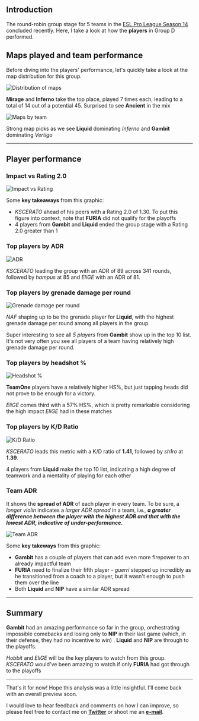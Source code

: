 <Cover
  src="/blogs/epl-season-14/cover.png"
  alt="EPL Season 14 Group D"
  caption="EPL Season 14 Group D"
/>

## Introduction

The round-robin group stage for 5 teams in the [ESL Pro League Season 14](https://www.hltv.org/events/5554/esl-pro-league-season-14) concluded recently. Here, I take a look at how the **players** in Group D performed.

## Maps played and team performance

Before diving into the players' performance, let's quickly take a look at the map distribution for this group.

![Distribution of maps](/blogs/epl-season-14/maps_played.png 'Maps played')

**Mirage** and **Inferno** take the top place, played 7 times each, leading to a total of 14 out of a potential 45. Surprised to see **Ancient** in the mix

![Maps by team](/blogs/epl-season-14/maps_by_team.png 'Maps by team')

Strong map picks as we see **Liquid** dominating _Inferno_ and **Gambit** dominating _Vertigo_

---

## Player performance

### **Impact** vs **Rating 2.0**

![Impact vs Rating](/blogs/epl-season-14/impact_rating.png 'Impact vs Rating 2.0')

Some **key takeaways** from this graphic:

- _KSCERATO_ ahead of his peers with a Rating 2.0 of 1.30. To put this figure into context, note that **FURIA** did not qualify for the playoffs
- 4 players from **Gambit** and **Liquid** ended the group stage with a Rating 2.0 greater than 1

### Top players by **ADR**

![ADR](/blogs/epl-season-14/adr.png 'ADR')

_KSCERATO_ leading the group with an ADR of 89 across 341 rounds, followed by _hampus_ at 85 and _EliGE_ with an ADR of 81.

### Top players by **grenade damage per round**

![Grenade damage per round](/blogs/epl-season-14/grenade_dmg_round.png 'Grenade damange per round')

_NAF_ shaping up to be the grenade player for **Liquid**, with the highest grenade damage per round among all players in the group.

Super interesting to see all _5 players_ from **Gambit** show up in the top 10 list. It's not very often you see all players of a team having relatively high grenade damage per round.

### Top players by **headshot %**

![Headshot %](/blogs/epl-season-14/headshot_percent.png 'Headshot %')

**TeamOne** players have a relatively higher HS%, but just tapping heads did not prove to be enough for a victory.

_EliGE_ comes third with a 57% HS%, which is pretty remarkable considering the high impact _EliGE_ had in these matches

### Top players by **K/D Ratio**

![K/D Ratio](/blogs/epl-season-14/k_d_ratio.png 'K/D Ratio')

_KSCERATO_ leads this metric with a K/D ratio of **1.41**, followed by _sh1ro_ at **1.39**.

4 players from **Liquid** make the top 10 list, indicating a high degree of teamwork and a mentality of playing for each other

### Team ADR

It shows the **spread of ADR** of each player in every team. To be sure, a _longer violin_ indicates a _larger ADR spread_ in a team, i.e., **_a greater difference between the player with the highest ADR and that with the lowest ADR, indicative of under-performance._**

![Team ADR](/blogs/epl-season-14/team_adr.png 'Team ADR')

Some **key takeways** from this graphic:

- **Gambit** has a couple of players that can add even more firepower to an already impactful team
- **FURIA** need to finalize their fifth player - _guerri_ stepped up incredibly as he transitioned from a coach to a player, but it wasn't enough to push them over the line
- Both **Liquid** and **NIP** have a similar ADR spread

---

## Summary

**Gambit** had an amazing performance so far in the group, orchestrating impossible comebacks and losing only to **NIP** in their last game (which, in their defense, they had no incentive to win) . **Liquid** and **NIP** are through to the playoffs.

_Hobbit_ and _EliGE_ will be the key players to watch from this group. _KSCERATO_ would've been amazing to watch if only **FURIA** had got through to the playoffs

---

That's it for now! Hope this analysis was a little insightful. I'll come back with an overall preview soon.

I would love to hear feedback and comments on how I can improve, so please feel free to contact me on **[Twitter](https://twitter.com/lakshyaag)** or shoot me an **[e-mail](mailto:lakshyagrwal12@gmail.com)**.
